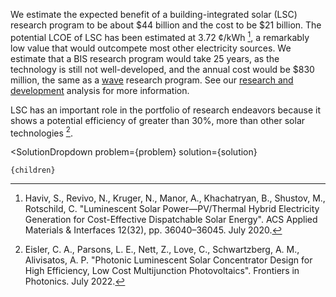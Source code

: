 

We estimate the expected benefit of a building-integrated solar (LSC) research program to be about $44 billion and the cost to be $21 billion. The potential LCOE of LSC has been estimated at 3.72 ¢/kWh [^"16"], a remarkably low value that would outcompete most other electricity sources. We estimate that a BIS research program would take 25 years, as the technology is still not well-developed, and the annual cost would be $830 million, the same as a [wave](http://urbancruiseship.org/solution/energy/mhk) research program. See our [research and development](/energy/energy_socioeconomics/rd) analysis for more information.

LSC has an important role in the portfolio of research endeavors because it shows a potential efficiency of greater than 30%, more than other solar technologies [^"8"].

[^"8"]: Eisler, C. A., Parsons, L. E., Nett, Z., Love, C., Schwartzberg, A. M., Alivisatos, A. P. "Photonic Luminescent Solar Concentrator Design for High Efficiency, Low Cost Multijunction Photovoltaics". Frontiers in Photonics. July 2022.

[^"16"]: Haviv, S., Revivo, N., Kruger, N., Manor, A., Khachatryan, B., Shustov, M., Rotschild, C. "Luminescent Solar Power—PV/Thermal Hybrid Electricity Generation for Cost-Effective Dispatchable Solar Energy". ACS Applied Materials & Interfaces 12(32), pp. 36040–36045. July 2020.

  <SolutionDropdown 
    problem={problem} 
    solution={solution}
  >
    {children}
  </SolutionDropdown>